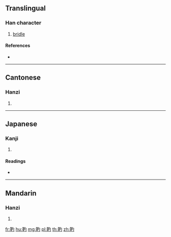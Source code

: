 {{character info/new}}
==Translingual==

===Han character===
{{Han char|rn=177|rad=革|as=03|sn=12|four=47420|canj=TJPI,TJPM}}

# [[bridle]]

====References====
* {{Han ref|kx=1385.090|dkj=42718|dj=1899.230|hdz=74326.090|uh=976E|ud=38766|bh=DCAB|bd=56491}}

----

==Cantonese==

===Hanzi===
{{yue-hanzi|jyut=|y=dik1}}

# {{defn|lang=yue|sort=革03}}

----

==Japanese==

===Kanji===
{{ja-kanji|grade=|rs=革03}}

# {{defn|lang=ja|sort=革03}}

====Readings====
* {{ja-readings|on=[[てき]] (teki), [[ちゃく]] (chaku)|kun=[[たづな]] (tazuna)}}

----

==Mandarin==

===Hanzi===
{{cmn-hanzi|pin=[[dí]] ([[di2]])|wg=ti<sup>2</sup>}}

# {{defn|lang=cmn|sort=革03}}

[[fr:靮]]
[[hu:靮]]
[[mg:靮]]
[[pl:靮]]
[[th:靮]]
[[zh:靮]]
